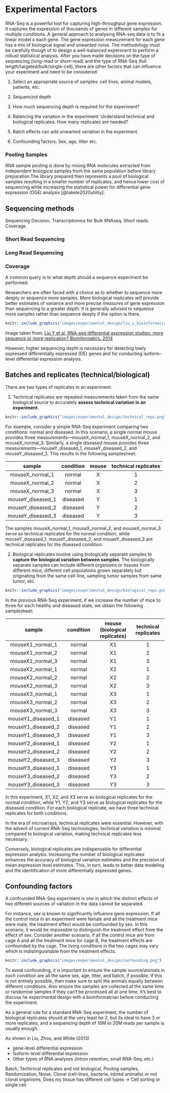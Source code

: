 # Experimental Factors

RNA-Seq is a powerful tool for capturing high-throughput gene expression. It captures the expression of thousands of genes in different samples for multiple conditions. A general approach to analysing RNA-seq data is to fit a linear model o each gene. The gene expression measurement for each gene has a mix of biological signal and unwanted noise. The methodology must be carefully though of to design a well-balanced experiment to perform a robust statistical analysis. After you have made decisions on the type of sequencing (long-read or short-read) and the type of RNA-Seq (full length/targeted/bulk/single-cell), there are other factors that can influence your experiment and need to be considered:
  
1. Select an appropriate source of samples: cell lines, animal models, patients, etc.

2. Sequencind depth

4. How much sequencing depth is required for the experiment?

4. Balancing the variation in the experiment: Understand technical and biological replicates. How many replicates are needed?

5. Batch effects can add unwanted variation in the experiment. 

6. Confounding factors: Sex, age, litter etc. 


### Pooling Samples

RNA sample pooling is done by mixing RNA molecules extracted from independent biological samples from the same population before library preparation.The library prepared then represents a pool of biological samples resulting in a smaller number of replicates, and hence lower cost of sequencing while increasing the statistical power for differential gene expression (DGE) analysis [@takele2020utility].

## Sequencing methods

Sequencing Decision. Transcriptomics for Bulk RNAseq. Short reads. Coverage.

### Short Read Sequencing

### Long Read Sequencing

### Coverage

A common query is to what depth should a sequence experiment be performed.

Researchers are often faced with a choice as to whether to sequence more deeply or sequence more samples. More biological replicates will provide better estimates of variance and more precise measures of gene expression than sequencing to a greater depth. It is generally advised to sequence more samples rather than sequence deeply if the option is there.

```r
knitr::include_graphics("images/experimental_design/liu_y_bioinformatics_2014.jpg")
```

Image taken from: [Liu Y et al, RNA-seq differential expression studies: more sequence or more replication? Bioinformatics. 2014](https://www.ncbi.nlm.nih.gov/pmc/articles/PMC3904521/)

However, higher sequencing depth is necessary for detecting lowly expressed differentially expressed (DE) genes and for conducting isoform-level differential expression analysis.

## Batches and replicates (technical/biological)

There are two types of replicates in an experiment:
  
  1.  Technical replicates are repeated measurements taken from the same biological source to accurately **assess technical variation in an experiment**.

```r
knitr::include_graphics("images/experimental_design/technical_reps.png")
```

For example, consider a simple RNA-Seq experiment comparing two conditions: normal and diseased. In this scenario, a single normal mouse provides three measurements—mouseX_normal_1, mouseX_normal_2, and mouseX_normal_3. Similarly, a single diseased mouse provides three measurements—mouseY_diseased_1, mouseY_diseased_2, and mouseY_diseased_3. This results in the following samplesheet:
  
  |      sample       | condition | mouse | technical replicates |
  |:-----------------:|:---------:|:-----:|:--------------------:|
  |  mouseX_normal_1  |  normal   |   X   |          1           |
  |  mouseX_normal_2  |  normal   |   X   |          2           |
  |  mouseX_normal_3  |  normal   |   X   |          3           |
  | mouseY_diseased_1 | diseased  |   Y   |          1           |
  | mouseY_diseased_2 | diseased  |   Y   |          2           |
  | mouseY_diseased_3 | diseased  |   Y   |          3           |
  
  The samples mouseX_normal_1, mouseX_normal_2, and mouseX_normal_3 serve as technical replicates for the normal condition, while mouseY_diseased_1, mouseY_diseased_2, and mouseY_diseased_3 are technical replicates for the diseased condition.

2.  Biological replicates involve using biologically separate samples to **capture the biological variation between samples**. The biologically separate samples can include different organisms or tissues from different mice, different cell populations grown separately but originating from the same cell-line, sampling tumor samples from same tumor, etc.

```r
knitr::include_graphics("images/experimental_design/biological_reps.png")
```

In the previous RNA-Seq experiment, if we increase the number of mice to three for each healthy and diseased state, we obtain the following samplesheet:
  
  |       sample       | condition | mouse (biological replicates) | technical replicates |
  |:-----------------:|:----------------:|:-----------------:|:----------------:|
  |  mouseX1_normal_1  |  normal   |              X1               |          1           |
  |  mouseX1_normal_2  |  normal   |              X1               |          2           |
  |  mouseX1_normal_3  |  normal   |              X1               |          3           |
  |  mouseX2_normal_1  |  normal   |              X2               |          1           |
  |  mouseX2_normal_2  |  normal   |              X2               |          2           |
  |  mouseX2_normal_3  |  normal   |              X2               |          3           |
  |  mouseX3_normal_1  |  normal   |              X3               |          1           |
  |  mouseX3_normal_2  |  normal   |              X3               |          2           |
  |  mouseX3_normal_3  |  normal   |              X3               |          3           |
  | mouseY1_diseased_1 | diseased  |              Y1               |          1           |
  | mouseY1_diseased_2 | diseased  |              Y1               |          2           |
  | mouseY1_diseased_3 | diseased  |              Y1               |          3           |
  | mouseY2_diseased_1 | diseased  |              Y2               |          1           |
  | mouseY2_diseased_2 | diseased  |              Y2               |          2           |
  | mouseY2_diseased_3 | diseased  |              Y2               |          3           |
  | mouseY3_diseased_1 | diseased  |              Y3               |          1           |
  | mouseY3_diseased_2 | diseased  |              Y3               |          2           |
  | mouseY3_diseased_3 | diseased  |              Y3               |          3           |
  
  In this experiment, X1, X2, and X3 serve as biological replicates for the normal condition, while Y1, Y2, and Y3 serve as biological replicates for the diseased condition. For each biological replicate, we have three technical replicates for both conditions.

In the era of microarrays, technical replicates were essential. However, with the advent of current RNA-Seq technologies, technical variation is minimal compared to biological variation, making technical replicates less necessary.

Conversely, biological replicates are indispensable for differential expression analysis. Increasing the number of biological replicates enhances the accuracy of biological variation estimates and the precision of mean expression level estimates. This, in turn, leads to better data modeling and the identification of more differentially expressed genes.

## Confounding factors

A confounded RNA-Seq experiment is one in which the distinct effects of two different sources of variation in the data cannot be separated.

For instance, sex is known to significantly influence gene expression. If all the control mice in an experiment were female and all the treatment mice were male, the treatment effect would be confounded by sex. In this scenario, it would be impossible to distinguish the treatment effect from the effect of sex. Consider another scenario, if all the control mice are from cage A and all the treatment mice for cage B, the treatment effects are confounded by the cage. The living conditions in the two cages may vary which is indistinguishable from the treatment effects.

```r
knitr::include_graphics("images/experimental_design/confounding.png")
```

To avoid confounding, it is important to ensure the sample source/animals in each condition are all the same sex, age, litter, and batch, if possible. If this is not entirely possible, then make sure to split the animals equally between different conditions. Also ensure the samples are collected at the same time or randomise samples if they can’t be processed all at one time. It's best to discuss he experimental design with a bioinformatcian before conducting the experiment.

As a general rule for a standard RNA-Seq experiment, the number of biological replicates should at the very least be 2, but its ideal to have 3 or more replicates, and a sequencing depth of 10M to 20M reads per sample is usually enough.

As shown in Liu, Zhou, and White (2013)

-   gene-level differential expression
-   Isoform-level differential expression
-   Other types of RNA analyses (intron retention, small RNA-Seq, etc.)

Batch, Techinical replicates and not biological, Pooling samples, Randomization, Noise. Clonal (cell-lines, bacteria, inbred animalls) or not clonal organisms, Does my tissue has different cell types -\> Cell sorting or single cell

